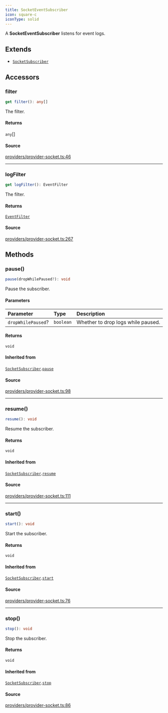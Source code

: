 ```yaml
---
title: SocketEventSubscriber
icon: square-c
iconType: solid
---
```


A **SocketEventSubscriber** listens for event logs.

## Extends

- [`SocketSubscriber`](/sdk/content/classes/SocketSubscriber)

## Accessors

### filter

```ts
get filter(): any[]
```

The filter.

#### Returns

`any`[]

#### Source

[providers/provider-socket.ts:46](https://github.com/dominant-strategies/quais.js/blob/09cd60f427ec354a4d2a7f44048d42dc45cec47b/src/providers/provider-socket.ts#L46)

***

### logFilter

```ts
get logFilter(): EventFilter
```

The filter.

#### Returns

[`EventFilter`](/sdk/content/interfaces/EventFilter)

#### Source

[providers/provider-socket.ts:267](https://github.com/dominant-strategies/quais.js/blob/09cd60f427ec354a4d2a7f44048d42dc45cec47b/src/providers/provider-socket.ts#L267)

## Methods

### pause()

```ts
pause(dropWhilePaused?): void
```

Pause the subscriber.

#### Parameters

| Parameter | Type | Description |
| :------ | :------ | :------ |
| `dropWhilePaused`? | `boolean` | Whether to drop logs while paused. |

#### Returns

`void`

#### Inherited from

[`SocketSubscriber`](/sdk/content/classes/SocketSubscriber).[`pause`](/sdk/content/classes/SocketSubscriber#pause)

#### Source

[providers/provider-socket.ts:98](https://github.com/dominant-strategies/quais.js/blob/09cd60f427ec354a4d2a7f44048d42dc45cec47b/src/providers/provider-socket.ts#L98)

***

### resume()

```ts
resume(): void
```

Resume the subscriber.

#### Returns

`void`

#### Inherited from

[`SocketSubscriber`](/sdk/content/classes/SocketSubscriber).[`resume`](/sdk/content/classes/SocketSubscriber#resume)

#### Source

[providers/provider-socket.ts:111](https://github.com/dominant-strategies/quais.js/blob/09cd60f427ec354a4d2a7f44048d42dc45cec47b/src/providers/provider-socket.ts#L111)

***

### start()

```ts
start(): void
```

Start the subscriber.

#### Returns

`void`

#### Inherited from

[`SocketSubscriber`](/sdk/content/classes/SocketSubscriber).[`start`](/sdk/content/classes/SocketSubscriber#start)

#### Source

[providers/provider-socket.ts:76](https://github.com/dominant-strategies/quais.js/blob/09cd60f427ec354a4d2a7f44048d42dc45cec47b/src/providers/provider-socket.ts#L76)

***

### stop()

```ts
stop(): void
```

Stop the subscriber.

#### Returns

`void`

#### Inherited from

[`SocketSubscriber`](/sdk/content/classes/SocketSubscriber).[`stop`](/sdk/content/classes/SocketSubscriber#stop)

#### Source

[providers/provider-socket.ts:86](https://github.com/dominant-strategies/quais.js/blob/09cd60f427ec354a4d2a7f44048d42dc45cec47b/src/providers/provider-socket.ts#L86)
